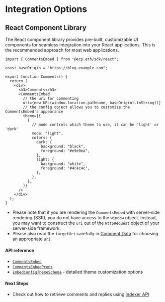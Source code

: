 # Integration Options

## React Component Library

The React component library provides pre-built, customizable UI components for seamless integration into your React applications.
This is the recommended approach for most web applications.

```tsx
import { CommentsEmbed } from "@ecp.eth/sdk/react";

const baseOrigin = "https://blog.example.com";

export function Comments() {
  return (
    <div>
      <h3>Comments</h3>
      <CommentsEmbed
        // the uri for commenting
        uri={new URL(window.location.pathname, baseOrigin).toString()}
        // the config object allows you to customize the CommentsEmbed's appearance
        theme={{
          {
            // mode controls which theme to use, it can be 'light' or 'dark'
            mode: "light",
            colors: {
              dark: {
                background: "black",
                foreground: "#e9e9ea",
              },
              light: {
                background: "white",
                foreground: "#4c4c4c",
              },
            },
          },
        }}
      />
    </div>
  );
}
```

- Please note that if you are rendering the `CommentsEmbed` with server-side rendering (SSR), you do not have access to the `window` object.
  Instead, you may want to construct the `uri` out of the `HttpRequest` object of your server-side framework.
- Please also read the `targetUri` carefully in [Comment Data](/comment-data-props) for choosing an appropriate `uri`.

#### API reference

- [`CommentsEmbed`](/sdk-reference/react/functions/CommentsEmbed)
- [`CommentsEmbedProps`](/sdk-reference/react/type-aliases/CommentsEmbedProps)
- [`EmbedConfigThemeSchema`](/sdk-reference/schemas/variables/EmbedConfigThemeSchema) - detailed theme customization options

#### Next Steps

- Check out how to retrieve comments and replies using [indexer API](/integration-options/indexer-api)
